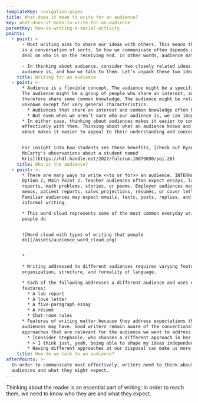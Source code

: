 ```yaml
---
templateKey: navigation-pages
title: What does it mean to write for an audience?
key: what-does-it-mean-to-write-for-an-audience
parentKey: how-is-writing-a-social-activity
points:
  - point: >
      - Most writing aims to share our ideas with others. This means that being
      in a conversation of sorts. So how we communicate often depends a good
      deal on who is on the receiving end. In other words, audience matters.

      - In thinking about audience, consider two closely related ideas: who the
      audience is, and how we talk to them. Let’s unpack these two ideas.
    title: Writing for an audience
  - point: >-
      * Audience is a flexible concept. The audience might be a specific person.
      The audience might be a group of people who share an interest, and
      therefore share some common knowledge. The audience might be relatively
      unknown except for very general characteristics.
        * Audiences that share an interest and common knowledge often have specialized ways of expressing ideas. Such groups, which writing instructors sometimes refer to as discourse communities, could include physicians, video game enthusiasts, teachers, skateboarders, K-pop fans, or physicists. Writers need to be aware of what specialized audiences expect.
        * But even when we aren’t sure who our audience is, we can imagine them (or ask for feedback from peers) to help us understand how our writing is interpreted.
      * In either case, thinking about audiences makes it easier to communicate
      effectively with them. Thinking about what an audience knows and cares
      about makes it easier to appeal to their understanding and concerns.


      For insight into how students see these benefits, [check out Ryan
      McCarty's observations about a student named
      Kris](https://hdl.handle.net/2027/fulcrum.10079890/poi.28)
    title: Who is the audience?
  - point: >-
      * There are many ways to write <<to or for>> an audience. INTERNAL LINK to
      Option 2, Main Point 2. Teacher audiences often expect essays, lab
      reports, math problems, stories, or poems. Employer audiences may expect
      memos, patient reports, sales projections, résumés, or cover letters.
      Familiar audiences may expect emails, texts, posts, replies, and other
      informal writing.

      * This word cloud represents some of the most common everyday writing that
      people do


      ![Word cloud with types of writing that people
      do](/assets/audience_word_cloud.png)


      * 

      * Writing addressed to different audiences requires varying features of
      organization, structure, and formality of language.

      * Each of the following addresses a different audience and uses different
      features:
        * A lab report
        * A love letter
        * A five-paragraph essay
        * A résumé
        * Chat-room rules
      * Features of writing matter because they address expectations that
      audiences may have. Good writers remain aware of the conventional
      approaches that are relevant for the audience we want to address.
        * [Consider Stephanie, who chooses a different approach in her writing.](https://hdl.handle.net/2027/fulcrum.10079890/poi.26)
        * > I think just, yeah, being able to shape my ideas independently—that’s really how they affected me. As far as, as I practiced and as I became more confident as a writer, I was also becoming more independent, especially in the ideas, where I’m not afraid to take a different stance than a professor, and say, “Hey, maybe you are wrong in this.” I’m not gonna change  your  opinion,  but,  hey,  let’s  pretend that  you  would  for  a  second. That independence has really helped"
        * Having different approaches at our disposal can make us more independent writers.
    title: How do we talk to an audience?
afterPoints: >-
  In order to communicate most effectively, writers need to think about their
  audiences and what they might expect.
---
```

Thinking about the reader is an essential part of writing; in order to reach them, we need to know who they are and what they expect.
